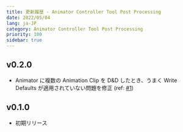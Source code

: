 ```yaml
---
title: 更新履歴 - Animator Controller Tool Post Processing
date: 2022/05/04
lang: ja-JP
category: Animator Controller Tool Post Processing
priority: 100
sidebar: true
---
```


## v0.2.0

- Animator に複数の Animation Clip を D&D したとき、うまく Write Defaults が適用されていない問題を修正 (ref: [#1](https://github.com/natsuneko-laboratory/animator-controller-tool-post-processing/issues/1))

## v0.1.0

- 初期リリース
